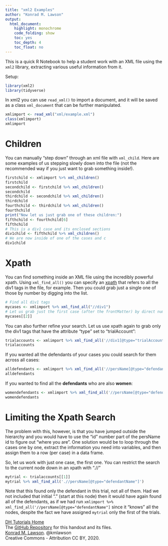 ```yaml
---
title: "xml2 Examples"
author: "Konrad M. Lawson"
output: 
  html_document:
    highlight: monochrome
    code_folding: show
    toc: yes
    toc_depth: 4
    toc_float: no
---
```


This is a quick R Notebook to help a student work with an XML file using the `xml2` library, extracting various useful information from it. 

Setup:
```r
library(xml2)
library(tidyverse)
```

In xml2 you can use `read_xml()` to import a document, and it will be saved as a class `xml_document` that can be further manipulated.

```r
xmlimport <- read_xml("xml/example.xml")
class(xmlimport)
xmlimport
```
# Children

You can manually "step down" through an xml file with `xml_child`. Here are some examples of us stepping slowly down into the file (not the recommended way if you just want to grab something inside!).

```r
firstchild <- xmlimport %>% xml_children()
firstchild
secondchild <- firstchild %>% xml_children()
secondchild
thirdchild <- secondchild %>% xml_children()
thirdchild
fourthchild <- thirdchild %>% xml_children()
fourthchild
print("Now let us just grab one of these children:")
fifthchild <- fourthchild[6]
fifthchild
# This is a div1 case and its enclosed sections
div1child <- fifthchild %>% xml_children()
# We are now inside of one of the cases and c
div1child
```
# Xpath 

You can find something inside an XML file using the incredibly powerful xpath. Using `xml_find_all()` you can specify an [xpath](https://www.w3schools.com/xml/xpath_syntax.asp) that refers to all the div1 tags in the file, for example. Then you could grab just a single one of those by number by digging into the list.
```r
# Find all div1 tags
mycases <- xmlimport %>% xml_find_all("//div1")
# Let us grab just the first case (after the frontMatter) by direct numerical call:
mycases[[2]]

```
You can also further refine your search. Let us use xpath again to grab only the div1 tags that have the attribute "type" set to "trialAccount":

```r
trialaccounts <- xmlimport %>% xml_find_all('//div1[@type="trialAccount"]')
trialaccounts
```

If you wanted all the defendants of your cases you could search for them across all cases:

```r
alldefendants <- xmlimport %>% xml_find_all('//persName[@type="defendantName"]')
alldefendants
```
If you wanted to find all the **defendants** who are also **women**:

```r
womendefendants <- xmlimport %>% xml_find_all('//persName[@type="defendantName"]/interp[@type="gender" and @value="female"]')
womendefendants
```

# Limiting the Xpath Search

The problem with this, however, is that you have jumped outside the hierarchy and you would have to use the "id" number part of the persName id to figure out "where you are". One solution would be to loop through the cases one by one, extract the information you need into variables, and then assign them to a row (per case) in a data frame. 

So, let us work with just one case, the first one. You can restrict the search to the current node down in an xpath with ".//"

```r
mytrial <- trialaccounts[[1]]
mytrial %>% xml_find_all('.//persName[@type="defendantName"]')
```
Note that this found only the defendant in this trial, not all of them. Had we not included that initial "." (start at this node) then it would have again found all of the defendants, as if we had run `xmlimport %>% xml_find_all('//persName[@type="defendantName"]` since it "knows" all the nodes, despite the fact we have assigned `mytrial` only the first of the trials. 



[DH Tutorials Home](https://kmlawson.github.io/dh-tutorials/)  
The [GitHub Repository](https://github.com/kmlawson/dh-tutorials) for this handout and its files.  
[Konrad M. Lawson](https://muninn.net/). @kmlawson  
Creative Commons - Attribution CC BY, 2020.  
